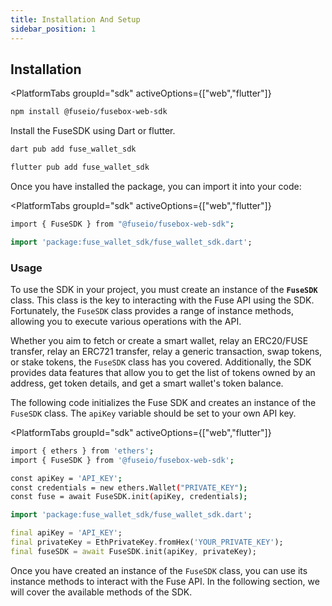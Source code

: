```yaml
---
title: Installation And Setup
sidebar_position: 1
---
```



## Installation

<PlatformTabs
	groupId="sdk"
	activeOptions={["web","flutter"]}
>
<PlatformTabItem value="web">

```bash npm2yarn
npm install @fuseio/fusebox-web-sdk
```

</PlatformTabItem>

<PlatformTabItem value="flutter">

Install the FuseSDK using Dart or flutter.

```dart
dart pub add fuse_wallet_sdk
```

```dart
flutter pub add fuse_wallet_sdk
```

</PlatformTabItem>
</PlatformTabs>

Once you have installed the package, you can import it into your code:

<PlatformTabs
	groupId="sdk"
	activeOptions={["web","flutter"]}
>
<PlatformTabItem value="web">

```bash
import { FuseSDK } from "@fuseio/fusebox-web-sdk";
```

</PlatformTabItem>

<PlatformTabItem value="flutter">

```dart
import 'package:fuse_wallet_sdk/fuse_wallet_sdk.dart';
```

</PlatformTabItem>
</PlatformTabs>

### Usage

To use the SDK in your project, you must create an instance of the **`FuseSDK`** class. This class is the key to interacting with the Fuse API using the SDK. Fortunately, the `FuseSDK` class provides a range of instance methods, allowing you to execute various operations with the API.

Whether you aim to fetch or create a smart wallet, relay an ERC20/FUSE transfer, relay an ERC721 transfer, relay a generic transaction, swap tokens, or stake tokens, the `FuseSDK` class has you covered. Additionally, the SDK provides data features that allow you to get the list of tokens owned by an address, get token details, and get a smart wallet's token balance.

The following code initializes the Fuse SDK and creates an instance of the `FuseSDK` class. The `apiKey` variable should be set to your own API key.

<PlatformTabs
	groupId="sdk"
	activeOptions={["web","flutter"]}
>
<PlatformTabItem value="web">

```bash
import { ethers } from 'ethers';
import { FuseSDK } from '@fuseio/fusebox-web-sdk';

const apiKey = 'API_KEY';
const credentials = new ethers.Wallet("PRIVATE_KEY");
const fuse = await FuseSDK.init(apiKey, credentials);
```

</PlatformTabItem>

<PlatformTabItem value="flutter">

```dart
import 'package:fuse_wallet_sdk/fuse_wallet_sdk.dart';

final apiKey = 'API_KEY';
final privateKey = EthPrivateKey.fromHex('YOUR_PRIVATE_KEY');
final fuseSDK = await FuseSDK.init(apiKey, privateKey);
```

</PlatformTabItem>
</PlatformTabs>

Once you have created an instance of the `FuseSDK` class, you can use its instance methods to interact with the Fuse API. In the following section, we will cover the available methods of the SDK.
